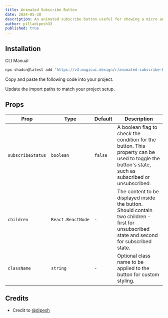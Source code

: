 ```yaml
---
title: Animated Subscribe Button
date: 2024-05-30
description: An animated subscribe button useful for showing a micro animation from intial to final result.
author: pilladipesh33
published: true
---
```


<ComponentPreview name="animated-subscribe-button-demo" />

## Installation

<Tabs defaultValue="cli">

<TabsList>
  <TabsTrigger value="cli">CLI</TabsTrigger>
  <TabsTrigger value="manual">Manual</TabsTrigger>
</TabsList>
<TabsContent value="cli">

```bash
npx shadcn@latest add "https://v3.magicui.design/r/animated-subscribe-button"
```

</TabsContent>

<TabsContent value="manual">

<Steps>

<Step>Copy and paste the following code into your project.</Step>

<ComponentSource name="animated-subscribe-button" />

<Step>Update the import paths to match your project setup.</Step>

</Steps>

</TabsContent>

</Tabs>

## Props

| Prop              | Type              | Default | Description                                                                                                                                       |
| ----------------- | ----------------- | ------- | ------------------------------------------------------------------------------------------------------------------------------------------------- |
| `subscribeStatus` | `boolean`         | `false` | A boolean flag to check the condition for the button. This property can be used to toggle the button's state, such as subscribed or unsubscribed. |
| `children`        | `React.ReactNode` | `-`     | The content to be displayed inside the button. Should contain two children - first for unsubscribed state and second for subscribed state.        |
| `className`       | `string`          | `-`     | Optional class name to be applied to the button for custom styling.                                                                               |

## Credits

- Credit to [@dipesh](https://github.com/pilladipesh33)
